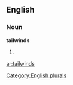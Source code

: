 
==English==

===Noun===
'''tailwinds'''

# {{plural of|[[tailwind]]}}

[[Category:English plurals]]

[[ar:tailwinds]]